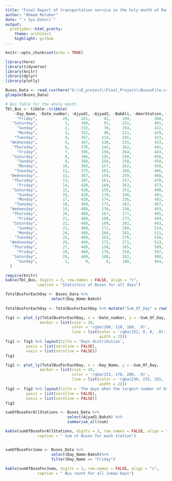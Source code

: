 ```yaml
---
title: "Final Report of transportation service in the holy month of Ramadan"
author: "Ahmad Mutaher"
date: "`r Sys.Date()`"
output:
  prettydoc::html_pretty:
    theme: architect
    highlight: github
---
```


```r
knitr::opts_chunk$set(echo = TRUE)
```

```r

library(here)
library(tidyverse)
library(knitr)
library(dplyr)
library(plotly)

Buses_Data <- read.csv(here("G:\\R_project\\Final_Project\\BusesFile.csv"))
glimpse(Buses_Data)

# Bus Table for the whole month
Tbl_Bus <- tibble::tribble(
    ~Day_Name, ~Date_number, ~Ajyad1, ~Ajyad2, ~BabAli, ~AmerStation, ~King.Abdullah, ~Al.Kabaa.Mountian, ~Jarwal, ~Baksh,
     "Friday",           29,     261,      42,     194,          368,            120,                133,     155,     65,
   "Saturday",            1,     360,      93,     232,          401,            120,                168,     415,     90,
     "Sunday",            2,     315,      70,     254,          422,            120,                173,     160,    112,
     "Monday",            3,     352,      90,     211,          429,            120,                174,     255,    112,
    "Tuesday",            4,     367,     114,     245,          433,            120,                164,     263,    112,
  "Wednesday",            5,     367,     130,     215,          433,            120,                176,     292,    114,
   "Thursday",            6,     376,     142,     262,          441,            129,                177,     277,    114,
     "Friday",            7,     395,     150,     264,          443,            132,                182,     328,    114,
   "Saturday",            8,     396,     155,     250,          456,            140,                180,     397,    124,
     "Sunday",            9,     388,     158,     258,          458,            137,                176,     339,    124,
     "Monday",           10,     368,     157,     262,          458,            130,                173,     306,    125,
    "Tuesday",           11,     375,     165,     260,          466,            135,                178,     333,    128,
  "Wednesday",           12,     367,     159,     259,          468,            130,                176,     327,    130,
   "Thursday",           13,     397,     161,     257,          470,            131,                184,     306,    132,
     "Friday",           14,     420,     169,     263,          473,            130,                179,     301,    133,
   "Saturday",           15,     420,     159,     251,          480,            130,                184,     308,    133,
     "Sunday",           16,     420,     170,     248,          481,            138,                181,     312,    134,
     "Monday",           17,     420,     174,     236,          482,            139,                181,     309,    134,
    "Tuesday",           18,     460,     173,     262,          487,            141,                179,     307,    143,
  "Wednesday",           19,     460,     170,     250,          493,            140,                184,     305,    143,
   "Thursday",           20,     460,     167,     277,          495,            140,                184,     313,    143,
     "Friday",           21,     460,     188,     273,          494,            142,                181,     299,    143,
   "Saturday",           22,     460,     189,     282,          493,            140,                178,     306,    143,
     "Sunday",           23,     460,     172,     280,          514,            150,                177,     290,    143,
     "Monday",           24,     460,     168,     281,          511,            150,                179,     299,    143,
    "Tuesday",           25,     460,     163,     276,          516,            150,                181,     307,    143,
  "Wednesday",           26,     460,     172,     271,          513,            150,                186,     282,    143,
   "Thursday",           27,     460,     158,     265,          509,            150,                189,     320,    143,
     "Friday",           28,     460,     176,     258,          507,            150,                181,     315,    143,
   "Saturday",           29,     460,     180,     282,          488,            150,                187,     323,    143,
     "Sunday",            1,       0,       0,     180,          464,              0,                 73,     185,    143
  )

require(knitr)
kable(Tbl_Bus, digits = 3, row.names = FALSE, align = "c",
              caption = "Statistics of Buses for all days")

TotalBusForEachDay <- Buses_Data %>%
                    select(Day_Name:Baksh)
 
TotalBusForEachDay <- TotalBusForEachDay %>% mutate("Sum_Of_Day" = rowSums((TotalBusForEachDay[,3:10]), na.rm = TRUE))

fig1 <- plot_ly(TotalBusForEachDay, x = ~Date_number, y = ~Sum_Of_Day,
               marker = list(size = 10,
                             color = 'rgba(200, 110, 160, .9)',
                             line = list(color = 'rgba(152, 0, 0, .8)',
                                         width = 2)))
fig1 <- fig1 %>% layout(title = 'Days distribution',
         yaxis = list(zeroline = FALSE),
         xaxis = list(zeroline = FALSE))
fig1

fig2 <- plot_ly(TotalBusForEachDay, x = ~Day_Name, y = ~Sum_Of_Day,
               marker = list(size = 10,
                             color = 'rgba(153, 170, 200, .9)',
                             line = list(color = 'rgba(230, 255, 255, .8)',
                                         width = 2)))
fig2 <- fig2 %>% layout(title = 'The days when the largest number of buses were pumped',
         yaxis = list(zeroline = FALSE),
         xaxis = list(zeroline = FALSE))
fig2

sumOfBuseForAllStations <- Buses_Data %>%
                           select(Ajyad1:Baksh) %>%
                           summarise_all(sum)

kable(sumOfBuseForAllStations, digits = 3, row.names = FALSE, align = "c",
              caption = " Sum of Buses for each station")


sumOfBuseForJuma <- Buses_Data %>%
                    select(Day_Name:Baksh)%>%
                    filter(Day_Name == "Friday")      
                           
kable(sumOfBuseForJuma, digits = 3, row.names = FALSE, align = "c",
              caption = " Bus count For all Jumaa Days")



```